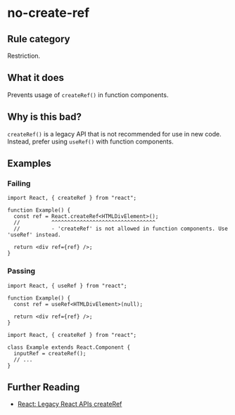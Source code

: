 # no-create-ref

## Rule category

Restriction.

## What it does

Prevents usage of `createRef()` in function components.

## Why is this bad?

`createRef()` is a legacy API that is not recommended for use in new code. Instead, prefer using `useRef()` with function components.

## Examples

### Failing

```tsx
import React, { createRef } from "react";

function Example() {
  const ref = React.createRef<HTMLDivElement>();
  //          ^^^^^^^^^^^^^^^^^^^^^^^^^^^^^^^^^
  //          - 'createRef' is not allowed in function components. Use 'useRef' instead.

  return <div ref={ref} />;
}
```

### Passing

```tsx
import React, { useRef } from "react";

function Example() {
  const ref = useRef<HTMLDivElement>(null);

  return <div ref={ref} />;
}
```

```tsx
import React, { createRef } from "react";

class Example extends React.Component {
  inputRef = createRef();
  // ...
}
```

## Further Reading

- [React: Legacy React APIs createRef](https://react.dev/reference/react/createRef)
